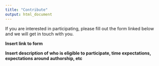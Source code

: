 ```yaml
---
title: "Contribute"
output: html_document
---
```


If you are interested in participating, please fill out the form linked below and we will get in touch with you. 

**Insert link to form**

**Insert description of who is eligible to participate, time expectations, expectations around authorship, etc**
